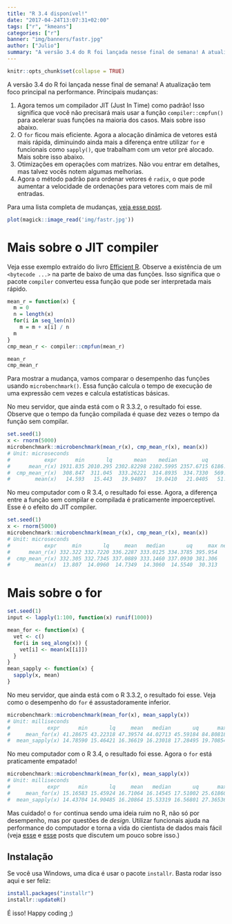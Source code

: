 ```yaml
---
title: "R 3.4 disponível!"
date: "2017-04-24T13:07:31+02:00"
tags: ["r", "kmeans"]
categories: ["r"]
banner: "img/banners/fastr.jpg"
author: ["Julio"]
summary: "A versão 3.4 do R foi lançada nesse final de semana! A atualização tem foco principal em performance. Veja as mudanças."
---
```


```r
knitr::opts_chunk$set(collapse = TRUE)
```

A versão 3.4 do R foi lançada nesse final de semana! A atualização tem foco principal na performance. Principais mudanças:

1. Agora temos um compilador JIT (Just In Time) como padrão! Isso significa que você não precisará mais usar a função `compiler::cmpfun()` para acelerar suas funções na maioria dos casos. Mais sobre isso abaixo.
1. O `for` ficou mais eficiente. Agora a alocação dinâmica de vetores está mais rápida, diminuindo ainda mais a diferença entre utilizar `for` e funcionais como `sapply()`, que trabalham com um vetor pré alocado. Mais sobre isso abaixo.
1. Otimizações em operações com matrizes. Não vou entrar em detalhes, mas talvez vocês notem algumas melhorias.
1. Agora o método padrão para ordenar vetores é `radix`, o que pode aumentar a velocidade de ordenações para vetores com mais de mil entradas.

Para uma lista completa de mudanças, [veja esse post](https://www.r-bloggers.com/r-3-4-0-is-released-with-new-speed-upgrades-and-bug-fixes/).

```r
plot(magick::image_read('img/fastr.jpg'))
```

# Mais sobre o JIT compiler {#jit}

Veja esse exemplo extraído do livro [Efficient R](https://csgillespie.github.io/efficientR/programming.html). Observe a existência de um `<bytecode ...>` na parte de baixo de uma das funções. Isso significa que o pacote `compiler` converteu essa função que pode ser interpretada mais rápido.

```r
mean_r = function(x) {
  m = 0
  n = length(x)
  for(i in seq_len(n))
    m = m + x[i] / n
  m
}
cmp_mean_r <- compiler::cmpfun(mean_r)

mean_r
cmp_mean_r
```

Para mostrar a mudança, vamos comparar o desempenho das funções usando `microbenchmark()`. Essa função calcula o tempo de execução de uma expressão cem vezes e calcula estatísticas básicas.

No meu servidor, que ainda está com o R 3.3.2, o resultado foi esse. Observe que o tempo da função compilada é quase dez vezes o tempo da função sem compilar.

```r
set.seed(1)
x <- rnorm(5000)
microbenchmark::microbenchmark(mean_r(x), cmp_mean_r(x), mean(x))
# Unit: microseconds
#           expr      min       lq       mean    median        uq      max neval
#      mean_r(x) 1931.835 2010.295 2302.82298 2102.5995 2357.6715 6186.706   100
#  cmp_mean_r(x)  308.847  311.045  333.26221  314.8935  334.7330  569.117   100
#        mean(x)   14.593   15.443   19.94897   19.0410   21.0405   51.375   100
```

No meu computador com o R 3.4, o resultado foi esse. Agora, a diferença entre a função sem compilar e compilada é praticamente impoerceptível. Esse é o efeito do JIT compiler.

```r
set.seed(1)
x <- rnorm(5000)
microbenchmark::microbenchmark(mean_r(x), cmp_mean_r(x), mean(x))
# Unit: microseconds
#           expr     min       lq     mean   median       uq     max neval
#      mean_r(x) 332.322 332.7220 336.2287 333.0125 334.3785 395.954   100
#  cmp_mean_r(x) 332.305 332.7345 337.0889 333.1460 337.0930 381.306   100
#        mean(x)  13.807  14.0960  14.7349  14.3060  14.5540  30.313   100
```

# Mais sobre o for {#for}

```r
set.seed(1)
input <- lapply(1:100, function(x) runif(1000))

mean_for <- function(x) {
  vet <- c()
  for(i in seq_along(x)) {
    vet[i] <- mean(x[[i]])
  }
}
mean_sapply <- function(x) {
  sapply(x, mean)
}
```

No meu servidor, que ainda está com o R 3.3.2, o resultado foi esse. Veja como o desempenho do `for` é assustadoramente inferior.

```r
microbenchmark::microbenchmark(mean_for(x), mean_sapply(x))
# Unit: milliseconds
#            expr      min       lq     mean   median       uq      max neval
#     mean_for(x) 41.28675 43.22318 47.39574 44.02713 45.59184 84.80818   100
#  mean_sapply(x) 14.78590 15.46421 16.36619 16.23018 17.28495 19.70854   100
```

No meu computador com o R 3.4, o resultado foi esse. Agora o `for` está praticamente empatado!

```r
microbenchmark::microbenchmark(mean_for(x), mean_sapply(x))
# Unit: milliseconds
#            expr      min       lq     mean   median       uq      max neval
#     mean_for(x) 15.16583 15.45924 16.71064 16.14545 17.51002 25.61860   100
#  mean_sapply(x) 14.43704 14.90485 16.20864 15.53319 16.56801 27.36536   100 
```

Mas cuidado! o `for` continua sendo uma ideia ruim no R, não só por desempenho, mas por questões de *design*. Utilizar funcionais ajuda na performance do computador e torna a vida do cientista de dados mais fácil (veja [esse](http://curso-r.com/blog/2017/04/10/2017-04-08-progress/) e [esse](http://curso-r.com/blog/2017/03/19/2017-03-14-parallel/) posts que discutem um pouco sobre isso.)

## Instalação

Se você usa Windows, uma dica é usar o pacote `installr`. Basta rodar isso aqui e ser feliz:

```r
install.packages("installr")
installr::updateR()
```

É isso! Happy coding ;)